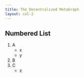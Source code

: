 ```yaml
---
title: The Decentralized MetaGraph
layout: col-2
---
```



## Numbered List

1. A
    - x
    - y
2. B
3. C
    - z

<br/>

[//]: # (TODO: Full bleed background div; both RHS and global options; see negative margin below.)

<div
  className='flex flex-1'
  style={{
    margin: -64,
    opacity: 0.9,
    backgroundImage: `url(${BG})`,
    backgroundRepeat: 'no-repeat',
    backgroundPosition: '-550px center',
    backgroundSize: 'cover'
  }}
/>
